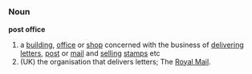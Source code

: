 =={{en}}==
===Noun===
{{wikipedia}}
'''post office'''
#a [[building]], [[office]] or [[shop]] concerned with the business of [[delivering]] [[letter]]s, [[post]] or [[mail]] and [[selling]] [[stamp]]s etc
#(UK) the organisation that delivers letters; The [[Royal Mail]].